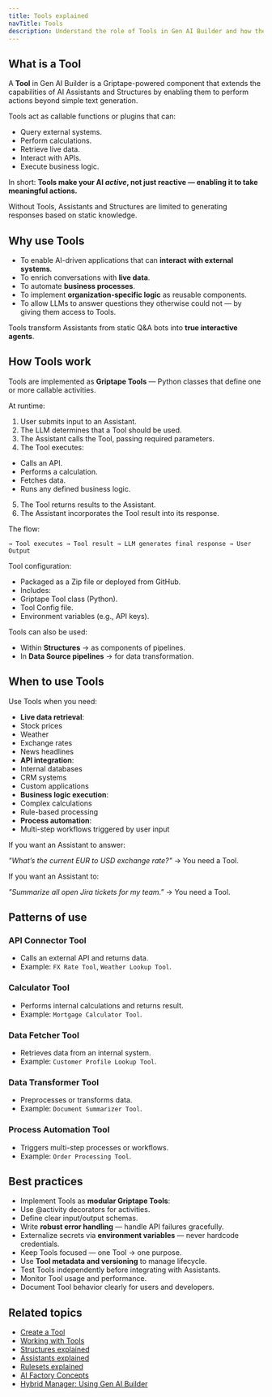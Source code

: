 ```yaml
---
title: Tools explained
navTitle: Tools
description: Understand the role of Tools in Gen AI Builder and how they extend the capabilities of Assistants and Structures.
---
```


## What is a Tool

A **Tool** in Gen AI Builder is a Griptape-powered component that extends the capabilities of AI Assistants and Structures by enabling them to perform actions beyond simple text generation.

Tools act as callable functions or plugins that can:

- Query external systems.
- Perform calculations.
- Retrieve live data.
- Interact with APIs.
- Execute business logic.

In short:
**Tools make your AI *active*, not just reactive — enabling it to take meaningful actions.**

Without Tools, Assistants and Structures are limited to generating responses based on static knowledge.

## Why use Tools

- To enable AI-driven applications that can **interact with external systems**.
- To enrich conversations with **live data**.
- To automate **business processes**.
- To implement **organization-specific logic** as reusable components.
- To allow LLMs to answer questions they otherwise could not — by giving them access to Tools.

Tools transform Assistants from static Q&A bots into **true interactive agents**.

## How Tools work

Tools are implemented as **Griptape Tools** — Python classes that define one or more callable activities.

At runtime:

1. User submits input to an Assistant.
2. The LLM determines that a Tool should be used.
3. The Assistant calls the Tool, passing required parameters.
4. The Tool executes:
- Calls an API.
- Performs a calculation.
- Fetches data.
- Runs any defined business logic.
5. The Tool returns results to the Assistant.
6. The Assistant incorporates the Tool result into its response.

The flow:
```User Input → Assistant → LLM decides → Tool Invocation
→ Tool executes → Tool result → LLM generates final response → User Output
```


Tool configuration:

- Packaged as a Zip file or deployed from GitHub.
- Includes:
- Griptape Tool class (Python).
- Tool Config file.
- Environment variables (e.g., API keys).

Tools can also be used:

- Within **Structures** → as components of pipelines.
- In **Data Source pipelines** → for data transformation.

## When to use Tools

Use Tools when you need:

- **Live data retrieval**:
- Stock prices
- Weather
- Exchange rates
- News headlines
- **API integration**:
- Internal databases
- CRM systems
- Custom applications
- **Business logic execution**:
- Complex calculations
- Rule-based processing
- **Process automation**:
- Multi-step workflows triggered by user input

If you want an Assistant to answer:

*"What’s the current EUR to USD exchange rate?"*
→ You need a Tool.

If you want an Assistant to:

*"Summarize all open Jira tickets for my team."*
→ You need a Tool.

## Patterns of use

### API Connector Tool

- Calls an external API and returns data.
- Example: `FX Rate Tool`, `Weather Lookup Tool`.

### Calculator Tool

- Performs internal calculations and returns result.
- Example: `Mortgage Calculator Tool`.

### Data Fetcher Tool

- Retrieves data from an internal system.
- Example: `Customer Profile Lookup Tool`.

### Data Transformer Tool

- Preprocesses or transforms data.
- Example: `Document Summarizer Tool`.

### Process Automation Tool

- Triggers multi-step processes or workflows.
- Example: `Order Processing Tool`.

## Best practices

- Implement Tools as **modular Griptape Tools**:
- Use @activity decorators for activities.
- Define clear input/output schemas.
- Write **robust error handling** — handle API failures gracefully.
- Externalize secrets via **environment variables** — never hardcode credentials.
- Keep Tools focused — one Tool → one purpose.
- Use **Tool metadata and versioning** to manage lifecycle.
- Test Tools independently before integrating with Assistants.
- Monitor Tool usage and performance.
- Document Tool behavior clearly for users and developers.

## Related topics

- [Create a Tool](../../../how-to/gen-ai/create-tool)
- [Working with Tools](../../../builder/agent-studio/tools)
- [Structures explained](structures-explained)
- [Assistants explained](assistants-explained)
- [Rulesets explained](rulesets-explained)
- [AI Factory Concepts](ai-factory-concepts)
- [Hybrid Manager: Using Gen AI Builder](../../../../hybrid-manager/ai-factory/gen-ai/builder/index)
